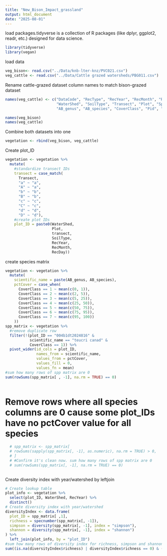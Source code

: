 ```yaml
---
title: "New_Bison_Impact_grassland"
output: html_document
date: "2025-08-01"
---
```


load packages.tidyverse is a collection of R packages (like dplyr, ggplot2, readr, etc.) designed for data science.
```r
library(tidyverse)
library(vegan)

```

load data
```r
veg_bison<- read.csv("../Data/knb-lter-knz/PVC021.csv")
veg_cattle <- read.csv("../Data/Cattle grazed watersheds/PBG011.csv")
```
Rename cattle-grazed dataset column names to match bison-grazed dataset

```r
names(veg_cattle) <- c("DataCode", "RecType", "RecYear", "RecMonth", "RecDay",
                       "WaterShed", "SoilType", "Transect", "Plot", "SpeCode",
                       "AB_genus", "AB_species", "CoverClass", "Pid", "Comments")
```

```r
names(veg_bison)
names(veg_cattle)
```
Combine both datasets into one
```r
vegetation <- rbind(veg_bison, veg_cattle)
```

Create plot_ID

```r
vegetation <- vegetation %>%
  mutate(
    #standardize transect IDs
    transect = case_match(
      Transect,
      "a" ~ "a",
      "A" ~ "a",
      "b" ~ "b",
      "B" ~ "b",
      "c" ~ "c",
      "C" ~ "c",
      "d" ~ "d",
      "D" ~ "d"),
    #create plot IDs
    plot_ID = paste0(WaterShed,
                     Plot,
                     transect,
                     SoilType,
                     RecYear,
                     RecMonth,
                     RecDay))
```

create species matrix

```r
vegetation <- vegetation %>%
  mutate(
    scientific_name = paste(AB_genus, AB_species),
    pctCover = case_when(
      CoverClass == 1 ~ mean(c(0, 1)),
      CoverClass == 2 ~ mean(c(2, 5)),
      CoverClass == 3 ~ mean(c(5, 25)),
      CoverClass == 4 ~ mean(c(25, 50)),
      CoverClass == 5 ~ mean(c(50, 75)),
      CoverClass == 6 ~ mean(c(75, 95)),
      CoverClass == 7 ~ mean(c(95, 100))
    ))
spp_matrix <- vegetation %>% 
  #remove duplicate row
  filter(!(plot_ID == "004b1dt2024816" &
           scientific_name == "teucri canad" &
           CoverClass == 1)) %>% 
  pivot_wider(id_cols = plot_ID,
              names_from = scientific_name,
              values_from = pctCover,
              values_fill = 0,
              values_fn = mean)
#sum how many rows of spp matrix are 0
sum(rowSums(spp_matrix[ , -1], na.rm = TRUE) == 0)
  


```
# Remove rows where all species columns are 0 cause some plot_IDs have no pctCover value for all species
```r
  # spp_matrix <- spp_matrix[
  # rowSums(sapply(spp_matrix[, -1], as.numeric), na.rm = TRUE) > 0,
  # ]
  # #Confirm it's clean now. sum how many rows of spp matrix are 0
  # sum(rowSums(spp_matrix[, -1], na.rm = TRUE) == 0)
  
```


Create diversity index with year/watershed by leftjoin

```r
# Create lookup table
plot_info <- vegetation %>%
  select(plot_ID, WaterShed, RecYear) %>%
  distinct()
# Create diversity index with year/watershed
diversityIndex <- data.frame(
  plot_ID = spp_matrix[ ,1],
  richness = specnumber(spp_matrix[, -1]),
  simpson = diversity(spp_matrix[, -1], index = "simpson"),
  shannon = diversity(spp_matrix[, -1], index = "shannon")
) %>%
  left_join(plot_info, by = "plot_ID")
#sum how many rows of diversity index for richness, simpson and shannon are NA
sum((is.na(diversityIndex$richness) | diversityIndex$richness == 0) & (is.na(diversityIndex$simpson) | diversityIndex$simpson == 0) & (is.na(diversityIndex$shannon) | diversityIndex$shannon == 0))


```




